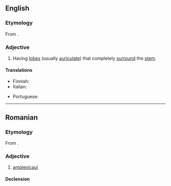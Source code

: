 ==English==

===Etymology===
From {{der|en|NL.|amplexicaulis}}.

===Adjective===
{{en-adj|-}}

# {{lb|en|botany|of leaves}} Having [[lobe]]s (usually [[auriculate]]) that completely [[surround]] the [[stem]].

====Translations====
{{trans-top|having lobes that completely surround the stem}}
* Finnish: {{t+|fi|sepivä}}
* Italian: {{t|it|amplessicaule}}
{{trans-mid}}
* Portuguese: {{t|pt|amplexicaule}}
{{trans-bottom}}

----

==Romanian==

===Etymology===
From {{bor|ro|fr|amplexicaule}}.

===Adjective===
{{ro-adj}}

# [[amplexicaul]]

====Declension====
{{ro-decl-adj}}